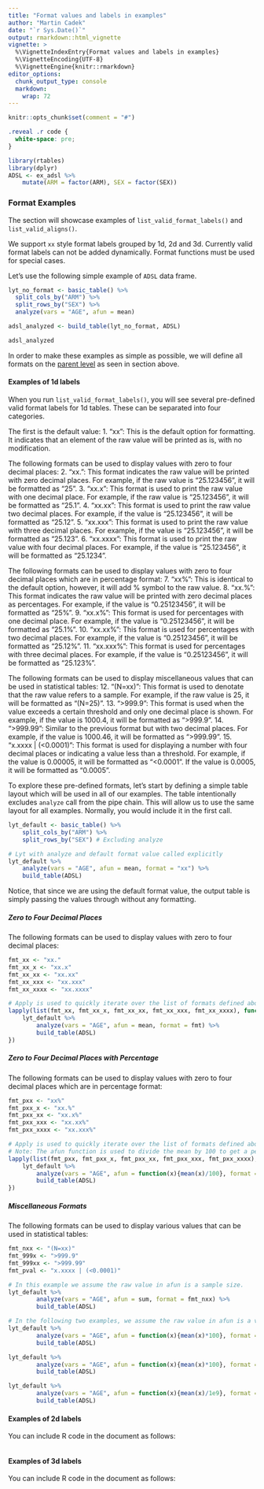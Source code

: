 ```yaml
---
title: "Format values and labels in examples"
author: "Martin Cadek"
date: "`r Sys.Date()`"
output: rmarkdown::html_vignette
vignette: >
  %\VignetteIndexEntry{Format values and labels in examples}
  %\VignetteEncoding{UTF-8}
  %\VignetteEngine{knitr::rmarkdown}
editor_options: 
  chunk_output_type: console
  markdown: 
    wrap: 72
---
```


```r
knitr::opts_chunk$set(comment = "#")
```

```css
.reveal .r code {
  white-space: pre;
}
```

```r
library(rtables)
library(dplyr)
ADSL <- ex_adsl %>%
    mutate(ARM = factor(ARM), SEX = factor(SEX))
```

### Format Examples

The  section will showcase examples of `list_valid_format_labels()` and `list_valid_aligns()`.

We support `xx` style format labels grouped by 1d, 2d and 3d. Currently valid format labels can not be added dynamically. Format functions must be used for special cases.

Let's use the following simple example of `ADSL` data frame. 

```r
lyt_no_format <- basic_table() %>%
  split_cols_by("ARM") %>%
  split_rows_by("SEX") %>%
  analyze(vars = "AGE", afun = mean)

adsl_analyzed <- build_table(lyt_no_format, ADSL)

adsl_analyzed
```

In order to make these examples as simple as possible, we will define all formats on the [parent level](https://insightsengineering.github.io/rtables/main/articles/format_precedence.html#parent-table-format-and-inheritance) as seen in section above.


#### Examples of 1d labels

When you run `list_valid_format_labels()`, you will see several pre-defined valid format labels for 1d tables. These can be separated into four categories.

The first is the default value:
1. "xx": This is the default option for formatting. It indicates that an element of the raw value will be printed as is, with no modification.

The following formats can be used to display values with zero to four decimal places:
2. "xx.": This format indicates the raw value will be printed with zero decimal places. For example, if the raw value is "25.123456", it will be formatted as "25".
3. "xx.x": This format is used to print the raw value with one decimal place. For example, if the raw value is "25.123456", it will be formatted as "25.1".
4. "xx.xx": This format is used to print the raw value two decimal places. For example, if the value is "25.123456", it will be formatted as "25.12".
5. "xx.xxx": This format is used to print the raw value with three decimal places. For example, if the value is "25.123456", it will be formatted as "25.123".
6. "xx.xxxx": This format is used to print the raw value with four decimal places. For example, if the value is "25.123456", it will be formatted as "25.1234".

The following formats can be used to display values with zero to four decimal places which are in percentage format:
7. "xx%": This is identical to the default option, however, it will add % symbol to the raw value.
8. "xx.%": This format indicates the raw value will be printed with zero decimal places as percentages. For example, if the value is "0.25123456", it will be formatted as "25%".
9. "xx.x%": This format is used for percentages with one decimal place. For example, if the value is "0.25123456", it will be formatted as "25.1%".
10. "xx.xx%": This format is used for percentages with two decimal places. For example, if the value is "0.25123456", it will be formatted as "25.12%".
11. "xx.xxx%": This format is used for percentages with three decimal places. For example, if the value is "0.25123456", it will be formatted as "25.123%".

The following formats can be used to display miscellaneous values that can be used in statistical tables:
12. "(N=xx)": This format is used to denotate that the raw value refers to a sample. For example, if the raw value is 25, it will be formatted as "(N=25)".
13. ">999.9": This format is used when the value exceeds a certain threshold and only one decimal place is shown. For example, if the value is 1000.4, it will be formatted as ">999.9".
14. ">999.99": Similar to the previous format but with two decimal places. For example, if the value is 1000.46, it will be formatted as ">999.99".
15. "x.xxxx | (<0.0001)": This format is used for displaying a number with four decimal places or indicating a value less than a threshold. For example, if the value is 0.00005, it will be formatted as "<0.0001". If the value is 0.0005, it will be formatted as "0.0005".


To explore these pre-defined formats, let's start by defining a simple table layout which will be used in all of our examples. The table intentionally excludes `analyze` call from the pipe chain. This will allow us to use the same layout for all examples. Normally, you would include it in the first call.

```r
lyt_default <- basic_table() %>%
    split_cols_by("ARM") %>%
    split_rows_by("SEX") # Excluding analyze

# Lyt with analyze and default format value called explicitly
lyt_default %>% 
    analyze(vars = "AGE", afun = mean, format = "xx") %>%
    build_table(ADSL)
```

Notice, that since we are using the default format value, the output table is simply passing the values through without any formatting.

##### Zero to Four Decimal Places

The following formats can be used to display values with zero to four decimal places:

```r
fmt_xx <- "xx."
fmt_xx_x <- "xx.x"
fmt_xx_xx <- "xx.xx"
fmt_xx_xxx <- "xx.xxx"
fmt_xx_xxxx <- "xx.xxxx"

# Apply is used to quickly iterate over the list of formats defined above.
lapply(list(fmt_xx, fmt_xx_x, fmt_xx_xx, fmt_xx_xxx, fmt_xx_xxxx), function(fmt) {
    lyt_default %>% 
        analyze(vars = "AGE", afun = mean, format = fmt) %>%
        build_table(ADSL)
})

```


##### Zero to Four Decimal Places with Percentage

The following formats can be used to display values with zero to four decimal places which are in percentage format:

```r
fmt_pxx <- "xx%"
fmt_pxx_x <- "xx.%"
fmt_pxx_xx <- "xx.x%"
fmt_pxx_xxx <- "xx.xx%"
fmt_pxx_xxxx <- "xx.xxx%"

# Apply is used to quickly iterate over the list of formats defined above.
# Note: The afun function is used to divide the mean by 100 to get a percentage value.
lapply(list(fmt_pxx, fmt_pxx_x, fmt_pxx_xx, fmt_pxx_xxx, fmt_pxx_xxxx), function(fmt) {
    lyt_default %>% 
        analyze(vars = "AGE", afun = function(x){mean(x)/100}, format = fmt) %>%
        build_table(ADSL)
})
```

##### Miscellaneous Formats

The following formats can be used to display various values that can be used in statistical tables:

```r
fmt_nxx <- "(N=xx)"
fmt_999x <- ">999.9"
fmt_999xx <- ">999.99"
fmt_pval <- "x.xxxx | (<0.0001)"

# In this example we assume the raw value in afun is a sample size.
lyt_default %>% 
        analyze(vars = "AGE", afun = sum, format = fmt_nxx) %>%
        build_table(ADSL)

# In the following two examples, we assume the raw value in afun is a value that exceeds a certain threshold.
lyt_default %>% 
        analyze(vars = "AGE", afun = function(x){mean(x)*100}, format = fmt_999x) %>%
        build_table(ADSL)

lyt_default %>% 
        analyze(vars = "AGE", afun = function(x){mean(x)*100}, format = fmt_999xx) %>%
        build_table(ADSL)

lyt_default %>% 
        analyze(vars = "AGE", afun = function(x){mean(x)/1e9}, format = fmt_pval) %>%
        build_table(ADSL)

```



#### Examples of 2d labels

You can include R code in the document as follows:

```r

```

#### Examples of 3d labels

You can include R code in the document as follows:

```r

```
